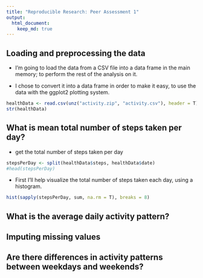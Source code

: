 ```yaml
---
title: "Reproducible Research: Peer Assessment 1"
output: 
  html_document:
    keep_md: true
---
```



## Loading and preprocessing the data

* I'm going to load the data from a CSV file into a data frame in the main memory; to perform the rest of the analysis on it.

* I chose to convert it into a data frame in order to make it easy, to use the data with the ggplot2 plotting system.

```r
healthData <- read.csv(unz("activity.zip", "activity.csv"), header = T)
str(healthData)
```

## What is mean total number of steps taken per day?

* get the total number of steps taken per day

```r
stepsPerDay <- split(healthData$steps, healthData$date)
#head(stepsPerDay)
```

* First I'll help visualize the total number of steps taken each day, using a histogram.

```r
hist(sapply(stepsPerDay, sum, na.rm = T), breaks = 8)
```



## What is the average daily activity pattern?



## Imputing missing values



## Are there differences in activity patterns between weekdays and weekends?
